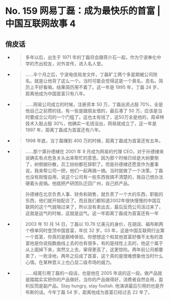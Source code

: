 # No. 159 网易丁磊：成为最快乐的首富 | 中国互联网故事 4

## 俏皮话

- > 多年以后，出生于 1971 年的丁磊将会跟蒋介石一起，作为宁波奉化中学的杰出校友，对外宣传，进入名人堂。

- > ……半个月之后，宁波电信局发文件，丁磊旷工两个多星期被公司除名。就是让他背了这么一个。当时可能会觉得这是一个臭名，恶名。简历上不好看嘛。结果简历用不着了。这一年是 1995 年，丁磊 24 岁，距离他成为中国首富只有八年。

- > ……网易公司成立的时候，注册资本 50 万，丁磊出资占股 70%，全是他自己之前攒的钱，有一些是跟朋友借的，最后凑了 50 万，应该是当时要成立公司的一个门槛了。这也太有钱了，这50万全是他的，周卓林技术入股占股 30%，他确实一毛钱没出，网易就成立了，这一年是 1997 年，距离丁磊成为首富还有六年。

- > 1998 年底，当丁磊赚到 400 万的时候，距离丁磊成为首富还有五年。

- > ……那个第孙德棣在 2001 年 9 月成为网易的代理 CEO，对于孙德棣来说确实有点危急关头出来帮忙的意思。因为那个时候已经是大树要倒了，树倒猢孙散，员工纷纷都在辞职了。但是孙德棣还愿意作为董事说，我来帮公司一把，他们一起再搞一搞。当时就做了一个决策，丁磊也没有刚愎自用，说这个公司有一些东西我搞不清楚的，我自己想办法硬着头皮搞。他就把产研团队迁回广州，自己抓产品。  

    > 孙德棣在北京负责人事、财务和销售，就负责了一个大的东西，职能的东西，他们就开始配合了。而且我们都知道2002年很快慢慢的中国互联网的这个气就喘过来了，所以没有卖出去，最后反而公司活过来了，这就是运气的时候，这就是运气。这一年距离丁磊成为首富还有一年

- > 2003 年 10 月 14 日，丁磊以 10.76 亿美元的身价，在胡润、福布斯两个榜单同时登顶中国首富，年仅 32 岁。03 年，这是中国互联网行业第一个首富，你真的是巅峰体验。你想想这个和其他首富好像不太有的首富他是你说指数曲线上去的也有很多，有的是线性上去的，他这个属于从上面掉下来，突然又上去，窜得更高了，这更惊险。两年前公司都要卖了，一败涂地，两年之后成了首富，这个真的是很难想象他当时什么心情。在某种意义上也凸显二级市场的威力。

- > ……结尾引用丁磊的一段话，也是他在 2005 年说的这一段。做产品就是踏踏实实把你的产品做好。当你的产品做得好，消费者自然会用，盈利反而是副产品。Stay hungry, stay foolish. 他演讲最后引用的也是乔布斯的话。今年丁磊 54 岁，距离他成为首富已经过去 22 年了。

